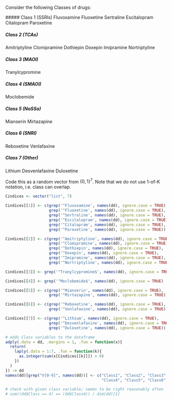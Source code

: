 Consider the following Classes of drugs: 
  
  ##### Class 1 (SSRIs)
  Fluvoxamine
Fluoxetine
Sertraline
Escitalopram
Citalopram
Paroxetine

##### Class 2 (TCAs)
Amitriptyline
Clomipramine
Dothiepin
Doxepin
Imipramine
Nortriptyline

##### Class 3 (MAOI)
Tranylcypromine

##### Class 4 (SMAOI)
Moclobemide

##### Class 5 (NaSSa)
Mianserin
Mirtazapine

##### Class 6 (SNRI)
Reboxetine
Venlafaxine

##### Class 7 (Other)
Lithium
Desvenlafaxine
Duloxetine

Code this as a random vector from $\{0,1\}^7$. Note that we do not use
1-of-K notation, i.e. class can overlap.

```r
Cindices <- vector("list", 7)

Cindices[[1]] <- c(grep('^Fluvoxamine', names(dd), ignore.case = TRUE),
                   grep('^Fluoxetine', names(dd), ignore.case = TRUE),
                   grep('^Sertraline', names(dd), ignore.case = TRUE),
                   grep('^Escitalopram', names(dd), ignore.case = TRUE),
                   grep('^Citalopram', names(dd), ignore.case = TRUE),
                   grep('^Paroxetine', names(dd), ignore.case = TRUE))

Cindices[[2]] <- c(grep('^Amitriptyline', names(dd), ignore.case = TRUE),
                   grep('^Clomipramine', names(dd), ignore.case = TRUE),
                   grep('^Dothiepin', names(dd), ignore.case = TRUE),
                   grep('^Doxepin', names(dd), ignore.case = TRUE),
                   grep('^Imipramine', names(dd), ignore.case = TRUE),
                   grep('^Nortriptyline', names(dd), ignore.case = TRUE))

Cindices[[3]] <- grep('^Tranylcypromine$', names(dd), ignore.case = TRUE)

Cindices[[4]] <- grep('^Moclobemide$', names(dd), ignore.case = TRUE)

Cindices[[5]] <- c(grep('^Mianserin', names(dd), ignore.case = TRUE),
                   grep('^Mirtazapine', names(dd), ignore.case = TRUE))

Cindices[[6]] <- c(grep('^Reboxetine', names(dd), ignore.case = TRUE),
                   grep('^Venlafaxine', names(dd), ignore.case = TRUE))

Cindices[[7]] <- c(grep('^Lithium', names(dd), ignore.case = TRUE),
                   grep('^Desvenlafaxine', names(dd), ignore.case = TRUE),
                   grep('^Duloxetine', names(dd), ignore.case = TRUE))

# adds Class variables to the dataframe
adply(.data = dd, .margins = 1, .fun = function(x){
  return(
    laply(.data = 1:7, .fun = function(k){
      as.integer(sum(x[Cindices[[k]]]) > 0)
    })
  )
}) -> dd
names(dd)[grep("V[0-9]", names(dd))] <- c("Class1", "Class2", "Class3", 
                                          "Class4", "Class5", "Class6", "Class7")

# check with given class variable; seems to be right reasonably often
# sum((dd$Class == 4) == (dd$Class4)) / dim(dd)[1]
```

